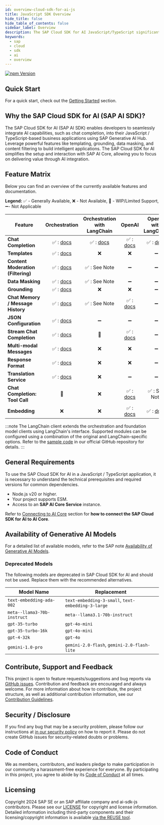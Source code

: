 ```yaml
---
id: overview-cloud-sdk-for-ai-js
title: JavaScript SDK Overview
hide_title: false
hide_table_of_contents: false
sidebar_label: Overview
description: The SAP Cloud SDK for AI JavaScript/TypeScript significantly simplifies extending and developing an application with SAP Business Technology Platform
keywords:
  - sap
  - cloud
  - sdk
  - ai
  - overview
---
```



[![npm Version](https://img.shields.io/npm/v/%40sap-ai-sdk%2Fai-api?color=dark-green)](https://www.npmjs.com/org/sap-ai-sdk)

## Quick Start

For a quick start, check out the [Getting Started](getting-started) section.

## Why the SAP Cloud SDK for AI (SAP AI SDK)?

The SAP Cloud SDK for AI (SAP AI SDK) enables developers to seamlessly integrate AI capabilities, such as chat completion, into their JavaScript / TypeScript-based business applications using SAP Generative AI Hub.
Leverage powerful features like templating, grounding, data masking, and content filtering to build intelligent applications.
The SAP Cloud SDK for AI simplifies the setup and interaction with SAP AI Core, allowing you to focus on delivering value through AI integration.

## Feature Matrix

Below you can find an overview of the currently available features and documentation.

**Legend:** ✅ - Generally Available, ❌ - Not Available, 🔧 - WIP/Limited Support, ➖- Not Applicable

| Feature                            |                                                      Orchestration                                                       |                               Orchestration with LangChain                                |                                                   OpenAI                                                    |                               OpenAI with LangChain                                |
| ---------------------------------- | :----------------------------------------------------------------------------------------------------------------------: | :---------------------------------------------------------------------------------------: | :---------------------------------------------------------------------------------------------------------: | :--------------------------------------------------------------------------------: |
| **Chat Completion**                |               ✅ : [docs](https://sap.github.io/ai-sdk/docs/js/orchestration/chat-completion#quick-start)                | ✅ : [docs](https://sap.github.io/ai-sdk/docs/js/langchain/orchestration#chat-completion) | ✅ : [docs](https://sap.github.io/ai-sdk/docs/js/foundation-models/openai/chat-completion#making-requests)  | ✅ : [docs](https://sap.github.io/ai-sdk/docs/js/langchain/openai#chat-completion) |
| **Templates**                      |                ✅ : [docs](https://sap.github.io/ai-sdk/docs/js/orchestration/chat-completion#templating)                |                                            ❌                                             |                                                     ❌                                                      |                                         ➖                                         |
| **Content Moderation (Filtering)** |            ✅ : [docs](https://sap.github.io/ai-sdk/docs/js/orchestration/chat-completion#content-filtering)             |                                       ✅ : See Note                                       |                                                     ➖                                                      |                                         ➖                                         |
| **Data Masking**                   |               ✅ : [docs](https://sap.github.io/ai-sdk/docs/js/orchestration/chat-completion#data-masking)               |                                       ✅ : See Note                                       |                                                     ➖                                                      |                                         ➖                                         |
| **Grounding**                      |                ✅ : [docs](https://sap.github.io/ai-sdk/docs/js/orchestration/chat-completion#grounding)                 |                                            ❌                                             |                                                     ❌                                                      |                                         ➖                                         |
| **Chat Memory / Message History**  |             ✅ : [docs](https://sap.github.io/ai-sdk/docs/js/orchestration/chat-completion#message-history)              |                                       ✅ : See Note                                       | ✅ : [docs](https://sap.github.io/ai-sdk/docs/js/foundation-models/openai/chat-completion#message-history)  |                                         ➖                                         |
| **JSON Configuration**             | ✅ : [docs](https://sap.github.io/ai-sdk/docs/js/orchestration/chat-completion#use-json-configuration-from-ai-launchpad) |                                            ➖                                             |                                                     ➖                                                      |                                         ➖                                         |
| **Stream Chat Completion**         |                ✅ : [docs](https://sap.github.io/ai-sdk/docs/js/orchestration/chat-completion#streaming)                 |                                            🔧                                             |    ✅ : [docs](https://sap.github.io/ai-sdk/docs/js/foundation-models/openai/chat-completion#streaming)     |                                         ➖                                         |
| **Multi-modal Messages**           |            ✅ : [docs](https://sap.github.io/ai-sdk/docs/js/orchestration/chat-completion#image-recognition)             |                                            ❌                                             |                                                     ❌                                                      |                                         ➖                                         |
| **Response Format**                |             ✅ : [docs](https://sap.github.io/ai-sdk/docs/js/orchestration/chat-completion#response-format)              |                                            ❌                                             |                                                     ❌                                                      |                                         ➖                                         |
| **Translation Service**            |               ✅ : [docs](https://sap.github.io/ai-sdk/docs/js/orchestration/chat-completion#translation)                |                                            ❌                                             |                                                     ➖                                                      |                                         ➖                                         |
| **Chat Completion: Tool Call**     |                                                            🔧                                                            |                                            ❌                                             | ✅ : [docs](https://sap.github.io/ai-sdk/docs/js/foundation-models/openai/chat-completion#function-calling) |                                   ✅ : See Note                                    |
| **Embedding**                      |                                                            ❌                                                            |                                            ❌                                             |    ✅ : [docs](https://sap.github.io/ai-sdk/docs/js/foundation-models/openai/embedding#making-requests)     |    ✅ : [docs](https://sap.github.io/ai-sdk/docs/js/langchain/openai#embedding)    |

:::note
The LangChain client extends the orchestration and foundation model clients using LangChain's interface.
Supported modules can be configured using a combination of the original and LangChain-specific options.
Refer to the [sample code](https://github.com/SAP/ai-sdk-js/tree/main/sample-code) in our official GitHub repository for details.
:::

## General Requirements

To use the SAP Cloud SDK for AI in a JavaScript / TypeScript application, it is necessary to understand the technical prerequisites and required versions for common dependencies.

- Node.js v20 or higher.
- Your project supports ESM.
- Access to an **SAP AI Core Service** instance.

Refer to [Connecting to AI Core](connecting-to-ai-core) section for **how to connect the SAP Cloud SDK for AI to AI Core**.

## Availability of Generative AI Models

For a detailed list of available models, refer to the SAP note [Availability of Generative AI Models](https://me.sap.com/notes/3437766).

### Deprecated Models

The following models are deprecated in SAP Cloud SDK for AI and should not be used.
Replace them with the recommended alternatives.

| Model Name                  | Replacement                                        |
| --------------------------- | -------------------------------------------------- |
| `text-embedding-ada-002`    | `text-embedding-3-small`, `text-embedding-3-large` |
| `meta--llama3-70b-instruct` | `meta--llama3.1-70b-instruct`                      |
| `gpt-35-turbo`              | `gpt-4o-mini`                                      |
| `gpt-35-turbo-16k`          | `gpt-4o-mini`                                      |
| `gpt-4-32k`                 | `gpt-4o`                                           |
| `gemini-1.0-pro`            | `gemini-2.0-flash`, `gemini-2.0-flash-lite`        |

## Contribute, Support and Feedback

This project is open to feature requests/suggestions and bug reports via [GitHub issues](https://github.com/SAP/ai-sdk-js/issues).
Contribution and feedback are encouraged and always welcome.
For more information about how to contribute, the project structure, as well as additional contribution information, see our [Contribution Guidelines](https://github.com/SAP/ai-sdk-js/blob/main/CONTRIBUTING.md).

## Security / Disclosure

If you find any bug that may be a security problem, please follow our instructions at [in our security policy](https://github.com/SAP/ai-sdk-js/security/policy) on how to report it.
Please do not create GitHub issues for security-related doubts or problems.

## Code of Conduct

We as members, contributors, and leaders pledge to make participation in our community a harassment-free experience for everyone.
By participating in this project, you agree to abide by its [Code of Conduct](https://github.com/SAP/.github/blob/main/CODE_OF_CONDUCT.md) at all times.

## Licensing

Copyright 2024 SAP SE or an SAP affiliate company and ai-sdk-js contributors.
Please see our [LICENSE](https://github.com/SAP/ai-sdk-js/blob/main/LICENSE) for copyright and license information.
Detailed information including third-party components and their licensing/copyright information is available [via the REUSE tool](https://api.reuse.software/info/github.com/SAP/ai-sdk-js).
